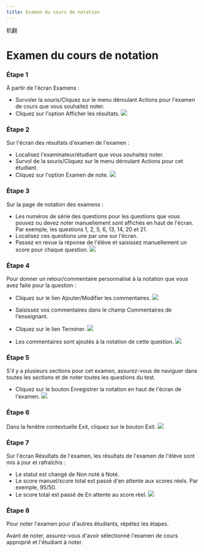 ```yaml
--- 
title: Examen du cours de notation 
--- 
```



机翻
# Examen du cours de notation 

 ### Étape 1 
 À partir de l'écran Examens : 
 - Survoler la souris/Cliquez sur le menu déroulant Actions pour l'examen de cours que vous souhaitez noter. 
 - Cliquez sur l'option Afficher les résultats. 
 ![]( /Img/ulearning/teacher/exam21.png) 
 
 ### Étape 2 
 Sur l'écran des résultats d'examen de l'examen : 
 - Localisez l'examinateur/étudiant que vous souhaitez noter. 
 - Survol de la souris/Cliquez sur le menu déroulant Actions pour cet étudiant. 
 - Cliquez sur l'option Examen de note. 
 ![]( /Img/ulearning/teacher/exam22.png) 
 
 ### Étape 3 
 Sur la page de notation des examens : 
 - Les numéros de série des questions pour les questions que vous pouvez ou devez noter manuellement sont affichés en haut de l'écran. Par exemple, les questions 1, 2, 5, 6, 13, 14, 20 et 21. 
 - Localisez ces questions une par une sur l'écran. 
 - Passez en revue la réponse de l'élève et saisissez manuellement un score pour chaque question. 
 ![]( /Img/ulearning/teacher/exam23.png) 
 
 ### Étape 4 
 Pour donner un retour/commentaire personnalisé à la notation que vous avez faite pour la question : 
 - Cliquez sur le lien Ajouter/Modifier les commentaires. 
 ![]( /Img/ulearning/teacher/exam24.png) 
 
 - Saisissez vos commentaires dans le champ Commentaires de l'enseignant. 
 - Cliquez sur le lien Terminer. 
 ![]( /Img/ulearning/teacher/exam25.png) 
 
 - Les commentaires sont ajoutés à la notation de cette question. 
 ![]( /Img/ulearning/teacher/exam26.png) 
 
 ### Étape 5 
 S'il y a plusieurs sections pour cet examen, assurez-vous de naviguer dans toutes les sections et de noter toutes les questions du test. 
 - Cliquez sur le bouton Enregistrer la notation en haut de l'écran de l'examen. 
 ![]( /Img/ulearning/teacher/exam27.png) 
 
 ### Étape 6 
 Dans la fenêtre contextuelle Exit, cliquez sur le bouton Exit. 
 ![]( /Img/ulearning/teacher/exam28.png) 
 
 ### Étape 7 
 Sur l'écran Résultats de l'examen, les résultats de l'examen de l'élève sont mis à jour et rafraîchis : 
 - Le statut est changé de Non noté à Noté. 
 - Le score manuel/score total est passé d'en attente aux scores réels. Par exemple, 95/50. 
 - Le score total est passé de En attente au score réel. 
 ![]( /Img/ulearning/teacher/exam29.png) 
 
 ### Étape 8 
 Pour noter l'examen pour d'autres étudiants, répétez les étapes. 
 
 Avant de noter, assurez-vous d'avoir sélectionné l'examen de cours approprié et l'étudiant à noter.
